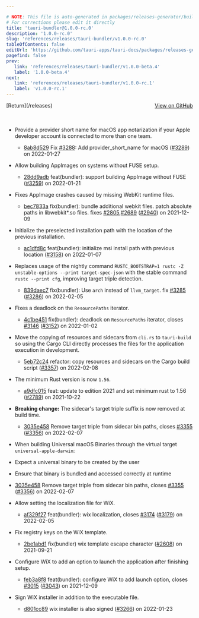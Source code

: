 ```yaml
---

# NOTE: This file is auto-generated in packages/releases-generator/build.ts
# For corrections please edit it directly
title: 'tauri-bundler@1.0.0-rc.0'
description: '1.0.0-rc.0'
slug: 'references/releases/tauri-bundler/v1.0.0-rc.0'
tableOfContents: false
editUrl: 'https://github.com/tauri-apps/tauri-docs/packages/releases-generator/build.ts'
pagefind: false
prev:
   link: 'references/releases/tauri-bundler/v1.0.0-beta.4'
   label: '1.0.0-beta.4'
next:
   link: 'references/releases/tauri-bundler/v1.0.0-rc.1'
   label: 'v1.0.0-rc.1'
---
```


<div style="margin-bottom:3rem; display: flex; justify-content: space-between; align-items: center"><span>[Return](/releases)</span><span><a href="https://github.com/tauri-apps/tauri/releases/tag/tauri-bundler-v1.0.0-rc.0">View on GitHub</a></span></div>

- Provide a provider short name for macOS app notarization if your Apple developer account is connected to more than one team.
  - [8ab8d529](https://www.github.com/tauri-apps/tauri/commit/8ab8d529426b1ed7926daced16a45b077033bfe2) Fix [#3288](https://www.github.com/tauri-apps/tauri/pull/3288): Add provider_short_name for macOS ([#3289](https://www.github.com/tauri-apps/tauri/pull/3289)) on 2022-01-27

- Allow building AppImages on systems without FUSE setup.
  - [28dd9adb](https://www.github.com/tauri-apps/tauri/commit/28dd9adb266b97db0bf7179268269f8614ce78e8) feat(bundler): support building AppImage without FUSE ([#3259](https://www.github.com/tauri-apps/tauri/pull/3259)) on 2022-01-21

- Fixes AppImage crashes caused by missing WebKit runtime files.
  - [bec7833a](https://www.github.com/tauri-apps/tauri/commit/bec7833a6c29ed9d1a5ab53e1c2cdd80e66cd272) fix(bundler): bundle additional webkit files. patch absolute paths in libwebkit\*.so files. fixes [#2805](https://www.github.com/tauri-apps/tauri/pull/2805),[#2689](https://www.github.com/tauri-apps/tauri/pull/2689) ([#2940](https://www.github.com/tauri-apps/tauri/pull/2940)) on 2021-12-09

- Initialize the preselected installation path with the location of the previous installation.
  - [ac1dfd8c](https://www.github.com/tauri-apps/tauri/commit/ac1dfd8c3039d87bef1fa2d815876903d5cc07ae) feat(bundler): initialize msi install path with previous location ([#3158](https://www.github.com/tauri-apps/tauri/pull/3158)) on 2022-01-07

- Replaces usage of the nightly command `RUSTC_BOOTSTRAP=1 rustc -Z unstable-options --print target-spec-json` with the stable command `rustc --print cfg`, improving target triple detection.
  - [839daec7](https://www.github.com/tauri-apps/tauri/commit/839daec7ab79c3ff2f552dd7579069bc64e83625) fix(bundler): Use `arch` instead of `llvm_target`. fix [#3285](https://www.github.com/tauri-apps/tauri/pull/3285) ([#3286](https://www.github.com/tauri-apps/tauri/pull/3286)) on 2022-02-05

- Fixes a deadlock on the `ResourcePaths` iterator.
  - [4c1be451](https://www.github.com/tauri-apps/tauri/commit/4c1be451066612862363bc481910bd6c3da1e185) fix(bundler): deadlock on `ResourcePaths` iterator, closes [#3146](https://www.github.com/tauri-apps/tauri/pull/3146) ([#3152](https://www.github.com/tauri-apps/tauri/pull/3152)) on 2022-01-02

- Move the copying of resources and sidecars from `cli.rs` to `tauri-build` so using the Cargo CLI directly processes the files for the application execution in development.
  - [5eb72c24](https://www.github.com/tauri-apps/tauri/commit/5eb72c24deddf5a01093bea96b90c0d8806afc3f) refactor: copy resources and sidecars on the Cargo build script ([#3357](https://www.github.com/tauri-apps/tauri/pull/3357)) on 2022-02-08

- The minimum Rust version is now `1.56`.
  - [a9dfc015](https://www.github.com/tauri-apps/tauri/commit/a9dfc015505afe91281c2027954ffcc588b1a59c) feat: update to edition 2021 and set minimum rust to 1.56 ([#2789](https://www.github.com/tauri-apps/tauri/pull/2789)) on 2021-10-22

- **Breaking change:** The sidecar&#39;s target triple suffix is now removed at build time.
  - [3035e458](https://www.github.com/tauri-apps/tauri/commit/3035e4581c161ec7f0bd6d9b42e9015cf1dd1d77) Remove target triple from sidecar bin paths, closes [#3355](https://www.github.com/tauri-apps/tauri/pull/3355) ([#3356](https://www.github.com/tauri-apps/tauri/pull/3356)) on 2022-02-07

- When building Universal macOS Binaries through the virtual target `universal-apple-darwin`:

- Expect a universal binary to be created by the user

- Ensure that binary is bundled and accessed correctly at runtime

- [3035e458](https://www.github.com/tauri-apps/tauri/commit/3035e4581c161ec7f0bd6d9b42e9015cf1dd1d77) Remove target triple from sidecar bin paths, closes [#3355](https://www.github.com/tauri-apps/tauri/pull/3355) ([#3356](https://www.github.com/tauri-apps/tauri/pull/3356)) on 2022-02-07

- Allow setting the localization file for WiX.
  - [af329f27](https://www.github.com/tauri-apps/tauri/commit/af329f2722d6194c6d70e976fc970dc2c9e4de2b) feat(bundler): wix localization, closes [#3174](https://www.github.com/tauri-apps/tauri/pull/3174) ([#3179](https://www.github.com/tauri-apps/tauri/pull/3179)) on 2022-02-05

- Fix registry keys on the WiX template.
  - [2be1abd1](https://www.github.com/tauri-apps/tauri/commit/2be1abd112cc3d927c235b6d00a508e6d35be49e) fix(bundler) wix template escape character ([#2608](https://www.github.com/tauri-apps/tauri/pull/2608)) on 2021-09-21

- Configure WiX to add an option to launch the application after finishing setup.
  - [feb3a8f8](https://www.github.com/tauri-apps/tauri/commit/feb3a8f896802ff274333012c3b399beb5c86f41) feat(bundler): configure WiX to add launch option, closes [#3015](https://www.github.com/tauri-apps/tauri/pull/3015) ([#3043](https://www.github.com/tauri-apps/tauri/pull/3043)) on 2021-12-09

- Sign WiX installer in addition to the executable file.
  - [d801cc89](https://www.github.com/tauri-apps/tauri/commit/d801cc89b8bfa9beba347ebcd48cfccf890ff5bb) wix installer is also signed ([#3266](https://www.github.com/tauri-apps/tauri/pull/3266)) on 2022-01-23


